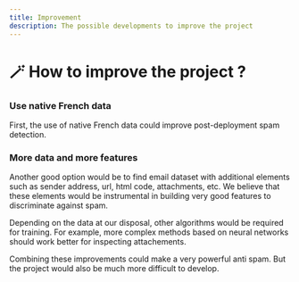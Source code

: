 ```yaml
---
title: Improvement
description: The possible developments to improve the project
---
```


# 🪄 How to improve the project ?

### Use native French data

First, the use of native French data could improve post-deployment spam detection.

### More data and more features

Another good option would be to find email dataset with additional elements such as sender address, url, html code, attachments, etc. We believe that these elements would be instrumental in building very good features to discriminate against spam.

Depending on the data at our disposal, other algorithms would be required for training. For example, more complex methods based on neural networks should work better for inspecting attachements.

Combining these improvements could make a very powerful anti spam. But the project would also be much more difficult to develop.
